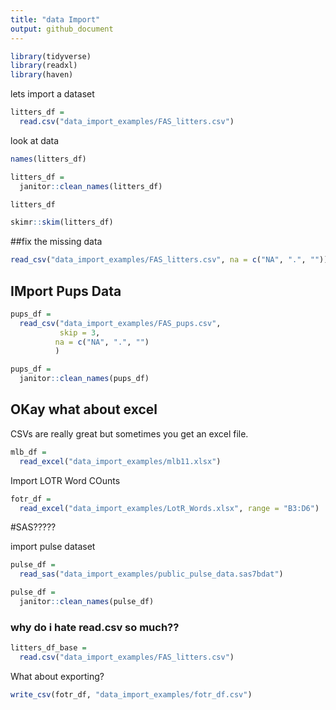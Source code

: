 ```yaml
---
title: "data Import"
output: github_document
---
```


```r
library(tidyverse)
library(readxl)
library(haven)
```

lets import a dataset

```r
litters_df = 
  read.csv("data_import_examples/FAS_litters.csv")
```


look at data

```r
names(litters_df)
```



```r
litters_df =
  janitor::clean_names(litters_df)
```

```r
litters_df
```

```r
skimr::skim(litters_df)
```

##fix the missing data

```r
read_csv("data_import_examples/FAS_litters.csv", na = c("NA", ".", ""))
```

## IMport Pups Data

```r
pups_df =
  read_csv("data_import_examples/FAS_pups.csv",
           skip = 3,
          na = c("NA", ".", "")
          )

pups_df = 
  janitor::clean_names(pups_df)
```


## OKay what about excel

CSVs are really great but sometimes you get an excel file.


```r
mlb_df = 
  read_excel("data_import_examples/mlb11.xlsx")
```

Import LOTR Word COunts

```r
fotr_df = 
  read_excel("data_import_examples/LotR_Words.xlsx", range = "B3:D6")
```

#SAS?????

import pulse dataset

```r
pulse_df =
  read_sas("data_import_examples/public_pulse_data.sas7bdat")

pulse_df = 
  janitor::clean_names(pulse_df)
```

### why do i hate read.csv so much??

```r
litters_df_base = 
  read.csv("data_import_examples/FAS_litters.csv")
```

What about exporting?

```r
write_csv(fotr_df, "data_import_examples/fotr_df.csv")
```